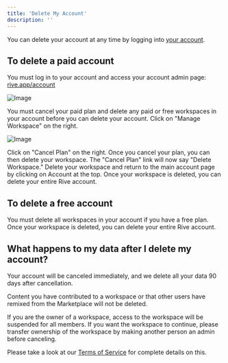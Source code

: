 ```yaml
---
title: 'Delete My Account'
description: ''
---
```


You can delete your account at any time by logging into [your account](https://rive.app/account/).

## To delete a paid account 

You must log in to your account and access your account admin page: [rive.app/account​](https://rive.app/account/)

![Image](/images/account-admin/account-overview/263c3dd5-21fb-4cd3-8920-da4f0b1c1874.webp)

You must cancel your paid plan and delete any paid or free workspaces in your account before you can delete your account. Click on "Manage Workspace" on the right.

![Image](/images/account-admin/account-overview/767a6cfa-26d4-4d37-aecd-d0b51094aa8f.webp)

Click on "Cancel Plan" on the right. Once you cancel your plan, you can then delete your workspace. The "Cancel Plan" link will now say "Delete Workspace." Delete your workspace and return to the main account page by clicking on Account at the top. Once your workspace is deleted, you can delete your entire Rive account.

## To delete a free account 

You must delete all workspaces in your account if you have a free plan. Once your workspace is deleted, you can delete your entire Rive account.

## What happens to my data after I delete my account?

Your account will be canceled immediately, and we delete all your data 90 days after cancellation.

Content you have contributed to a workspace or that other users have remixed from the Marketplace will not be deleted.

If you are the owner of a workspace, access to the workspace will be suspended for all members. If you want the workspace to continue, please transfer ownership of the workspace by making another person an admin before canceling.

Please take a look at our [Terms of Service](../../legal/terms-of-service) for complete details on this.
